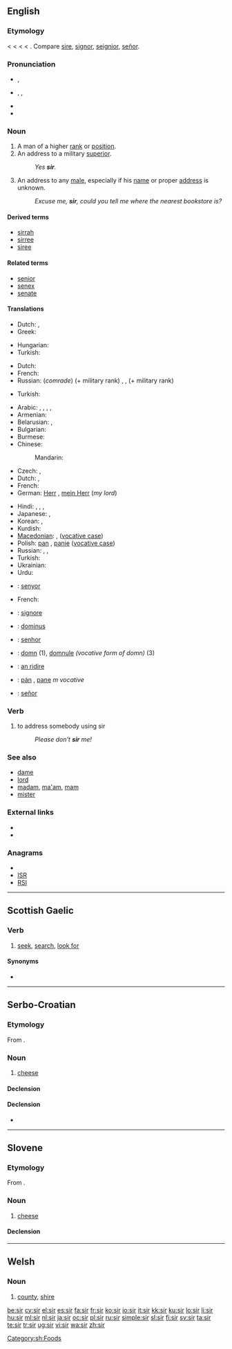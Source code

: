 {{wikipedia|dab=sir (disambiguation)}}
{{also|Sir|sır|sír|sîr|şîr}}
==English==

===Etymology===
< {{etyl|enm}} {{term|sir|lang=enm}} < {{etyl|fro}} {{term|sire||master, sir, lord}} < {{etyl|la}} {{term|senior||[[older]], [[elder]]|lang=la}} < {{term|senex||old|lang=la}}. Compare [[sire]], [[signor]], [[seignior]], [[señor]].

===Pronunciation===
* {{a|UK}} {{IPA|/sɜː(ɹ)/}}, {{SAMPA|/s3:(r)/}}
* {{a|US}} {{enPR|sûr}}, {{IPA|/sɝ/}}, {{SAMPA|/s3`/}}
* {{audio|en-us-sir.ogg|Audio (US)}}
* {{rhymes|ɜː(r)}}

===Noun===
{{wikipedia|sir|sir (title)}}
{{en-noun|sg=sir or Sir|s}}

# A man of a higher [[rank]] or [[position]].
# An address to a military [[superior]].
#: ''Yes '''sir'''.''
# An address to any [[male]], especially if his [[name]] or proper [[address]] is unknown.
#: ''Excuse me, '''sir''', could you tell me where the nearest bookstore is?''

====Derived terms====
* [[sirrah]]
* [[sirree]]
* [[siree]]

====Related terms====
* [[senior]]
* [[senex]]
* [[senate]]

====Translations====
{{trans-top| man of a higher rank or position}}
* Dutch: {{t+|nl|heer|m}}, {{t+|nl|meneer|m}}
* Greek: {{t|el|Σέρ|m}}
{{trans-mid}}
* Hungarian: {{t+|hu|úr}}
* Turkish: {{t|tr|efendim}}
{{trans-bottom}}

{{trans-top|address to a military superior}}
* Dutch: {{t+|nl|meneer|m}}
* French: {{t+|fr|monsieur|m}}
* Russian: (''comrade'') {{t+|ru|товарищ|m|tr=továrišč}} (+ military rank) {{qualifier|in the Soviet/Russian army}}, {{t+|ru|сэр|m|tr=ser}} {{qualifier|in translations from English}}, {{t+|ru|господин|m|tr=gospodín}} (+ military rank) {{qualifier|in the Russian army before 1917}}
{{trans-mid}}
* Turkish: {{t|tr|komutanım}}
{{trans-bottom}}

{{trans-top|address to any male, especially if his name or proper address is unknown}}
* Arabic: {{t|ar|أستاذ|m|tr=ʼustaadh}}, {{t|ar|سيد|m|tr=sáyyid}}, {{t|ar|سيدي|m|tr=sayyidi}}, {{t|ar|حضرتك|m|tr=HaDrátak}}, {{t|ar|أفندي|m|tr='afándiy}}
* Armenian: {{t-|hy|պարոն|tr=paron}}
* Belarusian: {{t|be|спадар|m|tr=spadár|xs=Belarusian}}, {{t-|be|пан|m|tr=pan|xs=Belarusian}}
* Bulgarian: {{t+|bg|господин|m|tr=gospodín}}
* Burmese: {{t-|my|ဦး|tr=u:|sc=Mymr|xs=Burmese}}
* Chinese:
*: Mandarin: {{t-|cmn|先生|tr=xiānsheng|sc=Hani}}
* Czech: {{t+|cs|pan|m}}, {{t+|cs|pán|m}}
* Dutch: {{t+|nl|meneer|m}}, {{t+|nl|mijnheer|m}}
* French: {{t+|fr|monsieur|m}}
* German: [[Herr]] {{m}}, [[mein Herr]] {{m}} (''my lord'')
{{trans-mid}}
* Hindi: {{t|hi|श्रीमान|m|tr=śrīmān|xs=Hindi}}, {{t|hi|श्री|tr=śrī|sc=Deva}}, {{t|hi|सर|m|tr=sar|sc=Deva}}, {{t|hi|साहिब|m|tr=sāhib|sc=Deva}}
* Japanese: {{t|ja|だんな|tr=danna}}, {{t|ja|サー|tr=sā}} {{qualifier|in translations from English}}
* Korean: {{t+|ko|선생님|tr=seonsaengnim|sc=Hang}}, {{t|ko|씨|tr=ssi|sc=Kore}}
* Kurdish: {{ku-Arab|[[کاک]]}}
* [[Macedonian]]: {{t-|mk|господин|m|tr=góspodin}}, {{t-|mk|господине|m|tr=gospódine}} ([[vocative case]])
* Polish: [[pan]] {{m}}, [[panie]] {{m}} ([[vocative case]])
* Russian: {{qualifier|obsolete}} {{t+|ru|сударь|m|tr=súdarʹ}}, {{t+|ru|господин|m|tr=gospodín}}, {{t+|ru|сэр|m|tr=ser}} {{qualifier|in translations from English}}
* Turkish: {{t|tr|beyefendi}}
* Ukrainian: {{t-|uk|пан|m|tr=pan|xs=Ukrainian}}
* Urdu: {{t|ur|صاحب|m|tr=sāhib|sc=ur-Arab}}
{{trans-bottom}}

{{checktrans-top}}
* {{ttbc|Catalan}}: [[senyor]] {{m}}
* French: {{t+|fr|seigneur}} {{m}}
* {{ttbc|Italian}}: [[signore]] {{m}}
* {{ttbc|Latin}}: [[dominus]] {{m}}
{{trans-mid}}
* {{ttbc|Portuguese}}: [[senhor]] {{m}}
* {{ttbc|Romanian}}: [[domn]] {{m}} (1), [[domnule]] ''(vocative form of domn)'' {{m}} (3)
* {{ttbc|Scottish Gaelic}}: [[An Ridire|an ridire]] {{m}}
* {{ttbc|Slovak}}: [[pán]] {{m}}, [[pane]] ''m vocative''
* {{ttbc|Spanish}}: [[señor]] {{m}}
{{trans-bottom}}

===Verb===
{{en-verb}}

# to address somebody using sir
#: ''Please don't '''sir''' me!''

===See also===
* [[dame]]
* [[lord]]
* [[madam]], [[ma'am]], [[mam]]
* [[mister]]

===External links===
* {{R:Webster 1913}}
* {{R:Century 1911}}

===Anagrams===
* {{alphagram|[[IRS#English|IRS]]}}
* [[ISR#English|ISR]]
* [[RSI#English|RSI]]

----

==Scottish Gaelic==

===Verb===
{{infl|gd|verb|verbal noun|sireadh}}

# [[seek]], [[search]], [[look for]]

====Synonyms====
* {{l|gd|lorg}}

----

==Serbo-Croatian==

===Etymology===
From {{proto|Slavic|syrъ|lang=sh}}.

===Noun===
{{sh-noun|g=m|head=sȉr|r|сир|си̏р}}

# [[cheese]]

====Declension====
{{sh-decl-noun
|sȉr|sìrevi
|sira|sireva
|siru|sirevima
|sir|sireve
|siru|sirevi
|siru|sirevima
|sirom|sirevima
}}

====Declension====
* {{l|sh|sirni|sȋrnī}}

[[Category:sh:Foods]]

----

==Slovene==

===Etymology===
From {{proto|Slavic|syrъ|lang=sl}}.

===Noun===
{{infl|sl|noun|g=m|dual|sira|plural|siri}}

# [[cheese]]

====Declension====
{{sl-noun-m1}}

----

==Welsh==

===Noun===
{{cy-noun|f|siroedd}}

# [[county]], [[shire]]

[[be:sir]]
[[cy:sir]]
[[el:sir]]
[[es:sir]]
[[fa:sir]]
[[fr:sir]]
[[ko:sir]]
[[io:sir]]
[[it:sir]]
[[kk:sir]]
[[ku:sir]]
[[lo:sir]]
[[li:sir]]
[[hu:sir]]
[[ml:sir]]
[[nl:sir]]
[[ja:sir]]
[[oc:sir]]
[[pl:sir]]
[[ru:sir]]
[[simple:sir]]
[[sl:sir]]
[[fi:sir]]
[[sv:sir]]
[[ta:sir]]
[[te:sir]]
[[tr:sir]]
[[ug:sir]]
[[vi:sir]]
[[wa:sir]]
[[zh:sir]]